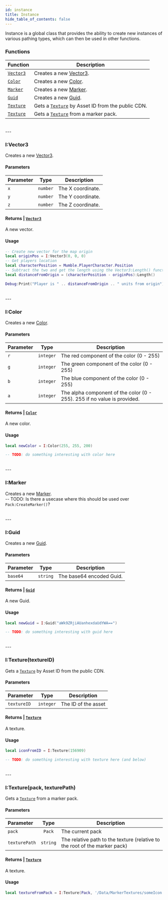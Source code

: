 ```yaml
---
id: instance
title: Instance
hide_table_of_contents: false
---
```



Instance is a global class that provides the ability to create new instances of various pathing types, which can then be used in other functions.

### Functions
| Function | Description |
| :----- | ----------- |
| [`Vector3`](#ivector3) | Creates a new [Vector3](vector3). |
| [`Color`](#icolor) | Creates a new [Color](color). |
| [`Marker`](#imarker) | Creates a new [Marker](marker). |
| [`Guid`](#iguid) | Creates a new [Guid](guid). |
| [`Texture`](#itexturetextureid) | Gets a [`Texture`](texture) by Asset ID from the public CDN. |
| [`Texture`](#itexturepack-texturepath) | Gets a [`Texture`](texture) from a marker pack. |
<br/>
---

### <CodeHeader class="I" function="Vector3" params="x, y, z">I\:Vector3</CodeHeader>
Creates a new [Vector3](vector3).

#### Parameters
| Parameter | Type | Description |
| :-------- | :--: | ----------- |
| `x` | `number` | The X coordinate. |
| `y` | `number` | The Y coordinate. |
| `z` | `number` | The Z coordinate. |

#### Returns | [`Vector3`](vector3)
A new vector.

#### Usage
```lua title="script.lua"
-- Create new vector for the map origin
local originPos = I:Vector3(0, 0, 0)
-- Get players location
local characterPosition = Mumble.PlayerCharacter.Position
-- Subtract the two and get the length using the Vector3:Length() function
local distanceFromOrigin = (characterPosition - originPos):Length()

Debug:Print("Player is " .. distanceFromOrigin .. " units from origin")
```
<br/>
---


### <CodeHeader class="I" function="Color" params="r, g, b, a">I\:Color</CodeHeader>
Creates a new [Color](color).

#### Parameters
| Parameter | Type | Description |
| :-------- | :--: | ----------- |
| `r` | `integer` | The red component of the color (0 - 255) |
| `g` | `integer` | The green component of the color (0 - 255) |
| `b` | `integer` | The blue component of the color (0 - 255) |
| `a` | `integer` | The alpha component of the color (0 - 255).  255 if no value is provided. |

#### Returns | [`Color`](color)
A new color.

#### Usage
```lua title="script.lua"
local newColor = I:Color(255, 255, 200)

-- TODO: do something interesting with color here
```
<br/>
---


### <CodeHeader class="I" function="Marker" params="">I\:Marker</CodeHeader>
Creates a new [Marker](marker).  
-- TODO: Is there a usecase where this should be used over `Pack:CreateMarker()`?

<br/>
---


### <CodeHeader class="I" function="Guid" params="base64">I\:Guid</CodeHeader>
Creates a new [Guid](guid).

#### Parameters
| Parameter | Type | Description |
| :-------- | :--: | ----------- |
| `base64` | `string` | The base64 encoded Guid. |

#### Returns | [`Guid`](guid)
A new Guid.

#### Usage
```lua title="script.lua"
local newGuid = I:Guid("aWk9ZRjiAUanhexdaUdYWA==")

-- TODO: do something interesting with guid here
```
<br/>
---


### <CodeHeader class="I" function="Texture" params="textureID">I\:Texture(textureID)</CodeHeader>
Gets a [`Texture`](texture) by Asset ID from the public CDN.

#### Parameters
| Parameter | Type | Description |
| :-------- | :--: | ----------- |
| `textureID` | `integer` | The ID of the asset |

#### Returns | [`Texture`](texture)
A texture.

#### Usage
```lua title="script.lua"
local iconFromID = I:Texture(156909)

-- TODO: do something interesting with texture here (and below)
```
<br/>
---


### <CodeHeader class="I" function="Texture" params="pack, texturePath">I\:Texture(pack, texturePath)</CodeHeader>
Gets a [`Texture`](texture) from a marker pack.

#### Parameters
| Parameter | Type | Description |
| :-------- | :--: | ----------- |
| `pack` | `Pack` | The current pack |
| `texturePath` | `string` | The relative path to the texture (relative to the root of the marker pack) |

#### Returns | [`Texture`](texture)
A texture.

#### Usage
```lua title="script.lua"
local textureFromPack = I:Texture(Pack, '/Data/MarkerTextures/someIcon.png')
```


